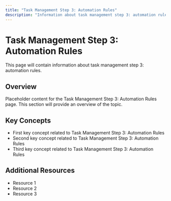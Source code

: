 ```yaml
---
title: "Task Management Step 3: Automation Rules"
description: "Information about task management step 3: automation rules"
---
```


# Task Management Step 3: Automation Rules

This page will contain information about task management step 3: automation rules.

## Overview

Placeholder content for the Task Management Step 3: Automation Rules page. This section will provide an overview of the topic.

## Key Concepts

- First key concept related to Task Management Step 3: Automation Rules
- Second key concept related to Task Management Step 3: Automation Rules
- Third key concept related to Task Management Step 3: Automation Rules

## Additional Resources

- Resource 1
- Resource 2
- Resource 3
